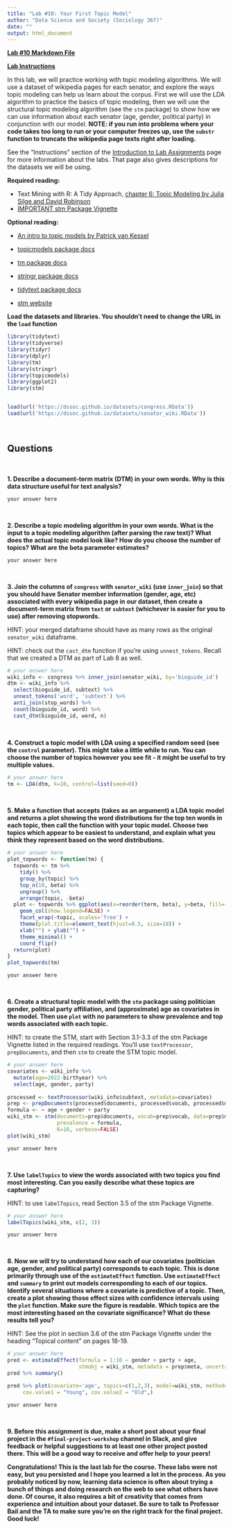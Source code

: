 ```yaml
---
title: "Lab #10: Your First Topic Model"
author: "Data Science and Society (Sociology 367)"
date: ""
output: html_document
---
```


**[Lab #10 Markdown File](/assignments/Lab_10.Rmd)**

**[Lab Instructions](https://dssoc.github.io/assignments/lab_instructions.html)**

In this lab, we will practice working with topic modeling algorithms. We will use a dataset of wikipedia pages for each senator, and explore the ways topic modeling can help us learn about the corpus. First we will use the LDA algorithm to practice the basics of topic modeling, then we will use the structural topic modeling algorithm (see the `stm` package) to show how we can use information about each senator (age, gender, political party) in conjunction with our model. **NOTE: if you run into problems where your code takes too long to run or your computer freezes up, use the `substr` function to truncate the wikipedia page texts right after loading.**

See the "Instructions" section of the [Introduction to Lab Assignments](https://dssoc.github.io/assignments/lab_instructions.html) page for more information about the labs. That page also gives descriptions for the datasets we will be using.


**Required reading:** 

* Text Mining with R: A Tidy Approach, [chapter 6: Topic Modeling by Julia Silge and David Robinson](https://www.tidytextmining.com/topicmodeling.html)
* [IMPORTANT stm Package Vignette](https://cran.r-project.org/web/packages/stm/vignettes/stmVignette.pdf)



**Optional reading:** 

* [An intro to topic models by Patrick van Kessel](https://medium.com/pew-research-center-decoded/an-intro-to-topic-models-for-text-analysis-de5aa3e72bdb)

* [topicmodels package docs](https://cran.r-project.org/web/packages/topicmodels/topicmodels.pdf)
* [tm package docs](https://cran.r-project.org/web/packages/tm/tm.pdf)
* [stringr package docs](https://www.rdocumentation.org/packages/stringr/versions/1.4.0)
* [tidytext package docs](https://www.rdocumentation.org/packages/tidytext/versions/0.2.6)
* [stm website](https://www.structuraltopicmodel.com/)



**Load the datasets and libraries. You shouldn't need to change the URL in the `load` function**
```r
library(tidytext)
library(tidyverse)
library(tidyr)
library(dplyr)
library(tm)
library(stringr)
library(topicmodels)
library(ggplot2)
library(stm)


load(url('https://dssoc.github.io/datasets/congress.RData'))
load(url('https://dssoc.github.io/datasets/senator_wiki.RData'))

```
<br/>



## Questions
<br>


**1. Describe a document-term matrix (DTM) in your own words. Why is this data structure useful for text analysis?**
```
your answer here
```
<br>

**2. Describe a topic modeling algorithm in your own words. What is the input to a topic modeling algorithm (after parsing the raw text)? What does the actual topic model look like? How do you choose the number of topics? What are the beta parameter estimates?**
```
your answer here
```
<br>

**3. Join the columns of `congress` with `senator_wiki` (use `inner_join`) so that you should have Senator member information (gender, age, etc) associated with every wikipedia page in our dataset, then create a document-term matrix from `text` or `subtext` (whichever is easier for you to use) after removing stopwords.**

HINT: your merged dataframe should have as many rows as the original `senator_wiki` dataframe.

HINT: check out the `cast_dtm` function if you're using `unnest_tokens`. Recall that we created a DTM as part of Lab 8 as well.
```r
# your answer here
wiki_info <- congress %>% inner_join(senator_wiki, by='bioguide_id')
dtm <- wiki_info %>% 
  select(bioguide_id, subtext) %>% 
  unnest_tokens('word', 'subtext') %>% 
  anti_join(stop_words) %>% 
  count(bioguide_id, word) %>% 
  cast_dtm(bioguide_id, word, n)
```
<br>

**4. Construct a topic model with LDA using a specified random seed (see the `control` parameter). This might take a little while to run. You can choose the number of topics however you see fit - it might be useful to try multiple values.**
```r
# your answer here
tm <- LDA(dtm, k=10, control=list(seed=0))
```
<br>

**5. Make a function that accepts (takes as an argument) a LDA topic model and returns a plot showing the word distributions for the top ten words in each topic, then call the function with your topic model. Choose two topics which appear to be easiest to understand, and explain what you think they represent based on the word distributions.**
```r
# your answer here
plot_topwords <- function(tm) {
  topwords <- tm %>% 
    tidy() %>% 
    group_by(topic) %>% 
    top_n(10, beta) %>% 
    ungroup() %>% 
    arrange(topic, -beta)
  plot <- topwords %>% ggplot(aes(x=reorder(term, beta), y=beta, fill=(topic))) + 
    geom_col(show.legend=FALSE) +
    facet_wrap(~topic, scales='free') +
    theme(plot.title=element_text(hjust=0.5, size=18)) +
    xlab("") + ylab("") +
    theme_minimal() +
    coord_flip()
  return(plot)
}
plot_topwords(tm)
```
```
your answer here
```
<br>

**6. Create a structural topic model with the `stm` package using politician gender, political party affiliation, and (approximate) age as covariates in the model. Then use `plot` with no parameters to show prevalence and top words associated with each topic.**

HINT: to create the STM, start with Section 3.1-3.3 of the stm Package Vignette listed in the required readings. You'll use `textProcessor`, `prepDocuments`, and then `stm` to create the STM topic model.

```r
# your answer here
covariates <- wiki_info %>% 
  mutate(age=2022-birthyear) %>% 
  select(age, gender, party)
  
processed <- textProcessor(wiki_info$subtext, metadata=covariates)
prep <- prepDocuments(processed$documents, processed$vocab, processed$meta)
formula <- ~ age + gender + party
wiki_stm <- stm(documents=prep$documents, vocab=prep$vocab, data=prep$meta, 
                prevalence = formula, 
                K=10, verbose=FALSE)
plot(wiki_stm)
```
```
your answer here
```
<br>



**7. Use `labelTopics` to view the words associated with two topics you find most interesting. Can you easily describe what these topics are capturing?**

HINT: to use `labelTopics`, read Section 3.5 of the stm Package Vignette.
```r
# your answer here
labelTopics(wiki_stm, c(2, 3))
```
```
your answer here
```
<br>


**8. Now we will try to understand how each of our covariates (politician age, gender, and political party) corresponds to each topic. This is done primarily through use of the `estimateEffect` function. Use `estimateEffect` and `summary` to print out models corresponding to each of our topics. Identify several situations where a covariate is predictive of a topic. Then, create a plot showing those effect sizes with confidence intervals using the `plot` function. Make sure the figure is readable. Which topics are the most interesting based on the covariate significance? What do these results tell you?**

HINT: See the plot in section 3.6 of the stm Package Vignette under the heading "Topical content" on pages 18-19.
```r
# your answer here
pred <- estimateEffect(formula = 1:10 ~ gender + party + age,
                       stmobj = wiki_stm, metadata = prep$meta, uncertainty="Global")
pred %>% summary()

pred %>% plot(covariate='age', topics=c(1,2,3), model=wiki_stm, method='difference',
     cov.value1 = "Young", cov.value2 = "Old",)
```
```
your answer here
```
<br>


**9. Before this assignment is due, make a short post about your final project in the `#final-project-workshop` channel in Slack, and give feedback or helpful suggestions to at least one other project posted there. This will be a good way to receive and offer help to your peers!**
<br>


**Congratulations! This is the last lab for the course. These labs were not easy, but you persisted and I hope you learned a lot in the process. As you probably noticed by now, learning data science is often about trying a bunch of things and doing research on the web to see what others have done. Of course, it also requires a bit of creativity that comes from experience and intuition about your dataset. Be sure to talk to Professor Bail and the TA to make sure you're on the right track for the final project. Good luck!**

